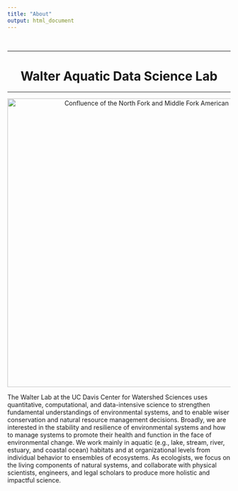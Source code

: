 ```yaml
---
title: "About"
output: html_document
---
```

<style>
  .title{
    display: none;}</style>

<br>

<center> 

***
# Walter Aquatic Data Science Lab
***

![Confluence of the North Fork and Middle Fork American River](./images/landing.jpg){width=650px}
<br>

<p align="left">The Walter Lab at the UC Davis Center for Watershed Sciences uses quantitative, computational, and data-intensive science to strengthen fundamental understandings of environmental systems, and to enable wiser conservation and natural resource management decisions. Broadly, we are interested in the stability and resilience of environmental systems and how to manage systems to promote their health and function in the face of environmental change. We work mainly in aquatic (e.g., lake, stream, river, estuary, and coastal ocean) habitats and at organizational levels from individual behavior to ensembles of ecosystems. As ecologists, we focus on the living components of natural systems, and collaborate with physical scientists, engineers, and legal scholars to produce more holistic and impactful science.</p>





